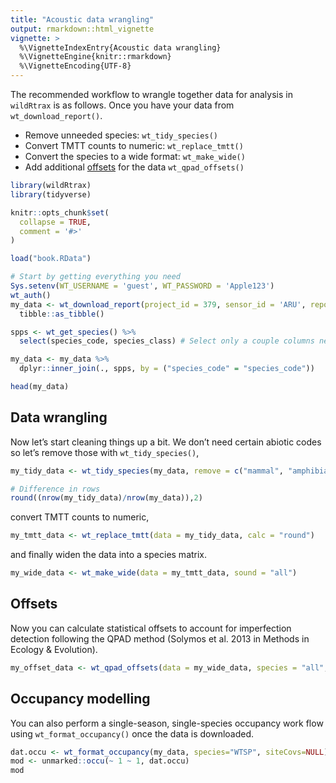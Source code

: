 ```yaml
---
title: "Acoustic data wrangling"
output: rmarkdown::html_vignette
vignette: >
  %\VignetteIndexEntry{Acoustic data wrangling}
  %\VignetteEngine{knitr::rmarkdown}
  %\VignetteEncoding{UTF-8}
---
```


The recommended workflow to wrangle together data for analysis in `wildRtrax` is as follows. Once you have your data from `wt_download_report()`.

- Remove unneeded species: `wt_tidy_species()`
- Convert TMTT counts to numeric: `wt_replace_tmtt()`
- Convert the species to a wide format: `wt_make_wide()`
- Add additional [offsets](https://besjournals.onlinelibrary.wiley.com/doi/full/10.1111/2041-210X.12106) for the data `wt_qpad_offsets()`

```r

library(wildRtrax)
library(tidyverse)

knitr::opts_chunk$set(
  collapse = TRUE,
  comment = '#>'
)

load("book.RData")

```

```r
# Start by getting everything you need
Sys.setenv(WT_USERNAME = 'guest', WT_PASSWORD = 'Apple123')
wt_auth()
my_data <- wt_download_report(project_id = 379, sensor_id = 'ARU', reports = "main", weather_cols = F) %>%
  tibble::as_tibble()

spps <- wt_get_species() %>%
  select(species_code, species_class) # Select only a couple columns needed

my_data <- my_data %>%
  dplyr::inner_join(., spps, by = ("species_code" = "species_code")) 

head(my_data)

```

## Data wrangling

Now let's start cleaning things up a bit. We don't need certain abiotic codes so let's remove those with `wt_tidy_species()`,

```r
my_tidy_data <- wt_tidy_species(my_data, remove = c("mammal", "amphibian", "abiotic", "insect", "unknown", zerofill=TRUE))

# Difference in rows
round((nrow(my_tidy_data)/nrow(my_data)),2)
```

convert TMTT counts to numeric,

```r
my_tmtt_data <- wt_replace_tmtt(data = my_tidy_data, calc = "round")

```

and finally widen the data into a species matrix.

```r
my_wide_data <- wt_make_wide(data = my_tmtt_data, sound = "all")

```

## Offsets

Now you can calculate statistical offsets to account for imperfection detection following the QPAD method (Solymos et al. 2013 in Methods in Ecology & Evolution).

```r
my_offset_data <- wt_qpad_offsets(data = my_wide_data, species = "all", version = 3, together = TRUE)

```

## Occupancy modelling

You can also perform a single-season, single-species occupancy work flow using `wt_format_occupancy()` once the data is downloaded.

```r
dat.occu <- wt_format_occupancy(my_data, species="WTSP", siteCovs=NULL)
mod <- unmarked::occu(~ 1 ~ 1, dat.occu)
mod

```
